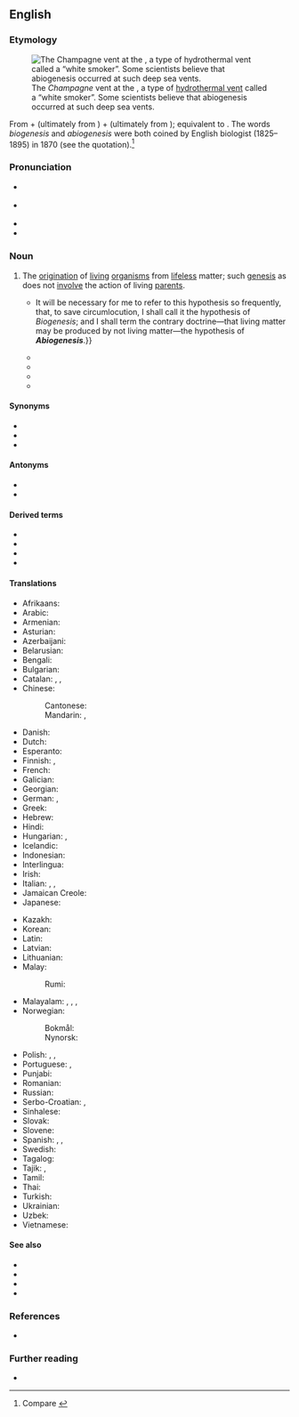 {{also|Abiogenesis|abiogénesis}}
==English==
{{was wotd|2018|June|29}}

===Etymology===
[[File:Champagne vent white smokers.jpg|thumb|The ''Champagne'' vent at the {{w|Marianas Trench Marine National Monument}}, a type of [[hydrothermal vent]] called a “white smoker”. Some scientists believe that abiogenesis occurred at such deep sea vents.]]

From {{der|en|grc|ἀ-|t=not-|pos=the [[alpha privative]]}} + {{m|grc|βῐ́ος|t=life}} (ultimately from {{der|en|ine-pro|*gʷeyh₃-|t=to live}}) + {{m|grc|γένεσις|t=origin, source; manner of birth; creation}} (ultimately from {{der|en|ine-pro|*ǵénh₁tis|t=birth; production}}); equivalent to {{af|en|a-|biogenesis}}. The words ''biogenesis'' and ''abiogenesis'' were both coined by English biologist {{w|Thomas Henry Huxley}} (1825–1895) in 1870 (see the quotation).<ref>Compare {{R:Online Etymology Dictionary}}</ref>

===Pronunciation===
* {{a|RP}} {{IPA|en|/ˌeɪbaɪəʊˈdʒɛnəsɪs/|/-ˌbaɪə-/|/-ˌbiːə-/|/-ˌbiːoʊ-/|/-nɪ-/}}
* {{a|GA}} {{IPA|en|/ˌeɪˌbaioʊˈd͡ʒɛnəsɪs/}}
* {{audio|en|LL-Q1860 (eng)-Vininn126-abiogenesis.wav|Audio (US)}}
* {{hyphenation|en|abi|o|ge|ne|sis}}
{{audio|en|EN-Abiogenesis.ogg|Audio}}

===Noun===
{{en-noun|~|abiogeneses}}

# {{lb|en|evolutionary theory}} The [[origination]] of [[living]] [[organism]]s from [[lifeless]] matter; such [[genesis]] as does not [[involve]] the action of living [[parent#Noun|parents]]. {{defdate|from 1870}}
#* {{quote-journal|en|author=[Thomas Henry Huxley]|authorlink=Thomas Huxley|title=The President’s Address|magazine=[[w:The Athenaeum (British magazine)|The Athenæum: Journal of English and Foreign Literature, Science, the Fine Arts, Music and the Drama]]|location=London|publisher=Printed by Edward J. Francis, Took's Court, {{w|Chancery Lane}}, published at the office, 20, Wellington Street, [[w:Strand, London|Strand]], W.C., by John Francis. [...]|date=17 September 1870|issue=2238|page=374|pageurl=https://books.google.com/books?id=Dk9DAQAAMAAJ&pg=PA374|columns=2–3|oclc=956082422|passage=And thus the hypothesis that living matter always arises by the agency of pre-existing living matter, took definite shape; {{...}} It will be necessary for me to refer to this hypothesis so frequently, that, to save circumlocution, I shall call it the hypothesis of ''Biogenesis''; and I shall term the contrary doctrine—that living matter may be produced by not living matter—the hypothesis of '''''Abiogenesis'''''.}}
#* {{quote-journal|en|title=Societies and Academies: Philadelphia|journal=[[w:Nature (journal)|Nature: A Weekly Illustrated Journal of Science]]|location=London; New York, N.Y.|publisher=[[w:Macmillan Publishers|Macmillan and Co.]]|date=3 October 1872|volume=VI|page=472|pageurl=https://books.google.com/books?id=bJ5FAAAAYAAJ&pg=PA467|column=2|oclc=64051812|passage=The assertion of [[w:Louis Pasteur|[Louis] Pasteur]] is justified, that the ''onus probandi'' [burden of proof] lies with abiogenesists, since there is no experience of any living form more than {{frac|1|1000}} of an inch in diameter springing to life out of inorganic matter; it is therefore vastly improbable (needing most cogent evidence to prove), that any form less than {{frac|1|1000}} of an inch in size can be made to spring into life from inorganic matter. While '''abiogenesis''' is unproved, we hold to the conclusion that vital force is not the mere outcome or resultant of any or all of the other cosmic forces.}}
#* {{quote-journal|en|author=Cyril C. Means, Jr.|journal=[[w:Congressional Record|Congressional Record: Proceedings and Debates [...]]]|location=Washington, D.C.|publisher=[[w:United States Government Publishing Office|U.S. Government Printing Office]]|year=1971|volume=117, part 23|page=30820|column=3|oclc=608021596|passage=Life ''began''. There was one '''abiogenesis''' when something happened to turn inanimate matter into animate cells. And it happened only once. There are no '''abiogeneses''' today. Human life is continuous. Human persons are discontinuous and individual.}}
#* {{quote-book|en|author=Eric Voegelin|authorlink=Eric Voegelin|author2=Ruth Hein, transl.|chapter=Race as Biological Unit|editor={{w|Klaus Vondung}}|title=Race and State: Translated from the German|series=The Collected Works of Eric Voegelin|seriesvolume=2|location=Baton Rouge, La.; London|publisher={{w|Louisiana State University Press}}|year=1997|section=part I (The Systematic Content of Race Theory)|page=45|pageurl=https://books.google.com/books?id=y5nhoISw64YC&pg=PA45|isbn=978-0-8071-1842-9|passage=According to [[w:Carl Nägeli|[Carl] Nägeli]], the highest forms have evolved from the oldest cells produced through '''abiogenesis''', and the lower forms are, depending on their position in the hierarchy, the descendants of respectively more recent '''abiogenesis'''.}}
#* {{quote-book|en|author=G. Bradley Schaefer|author2=James N. Thompson, Jr.|chapter=Genetics: Unity and Diversity|title=Medical Genetics: An Integrated Approach|location=New York, N.Y.|publisher={{w|McGraw-Hill Education}}|year=2014|page=3|pageurl=https://books.google.com/books?id=6ZXbAgAAQBAJ&pg=PA3|isbn=978-0-07-166438-7|passage=Although '''abiogenesis''', the spontaneous creation of a living system under appropriate conditions, must have occurred at the end of the prebiotic world, spontaneous generation of life no longer occurs.}}

====Synonyms====
* {{l|en|abiogeny}}
* {{l|en|biopoiesis}}
* {{l|en|origin of life}}

====Antonyms====
* {{l|en|biogenesis}}
* {{l|en|transformism}}

====Derived terms====
* {{l|en|abiogenesist}}
* {{l|en|abiogenetic}}
* {{l|en|abiogenetically}}
* {{l|en|abiogeny}}

====Translations====
{{trans-top|origination of living organisms from lifeless matter}}
* Afrikaans: {{t|af|abiogenese}}
* Arabic: {{t|ar|تولد تلقائي}}
* Armenian: {{t|hy|կյանքի ծագում}}
* Asturian: {{t|ast|abioxénesis}}
* Azerbaijani: {{t+|az|abiogenez}}
* Belarusian: {{t|be|узнікненне жыцця}}
* Bengali: {{t|bn|জীবনের উৎপত্তি}}
* Bulgarian: {{t|bg|самозараждане}}
* Catalan: {{t|ca|abiogènesi|f}}, {{t|ca|autogènesi|f}}, {{t|ca|generació espontània|f}}
* Chinese:
*: Cantonese: {{t|yue|無生源論}}
*: Mandarin: {{t|cmn|無生源說}}, {{t|cmn|无生源说|tr=wúshēngyuánshuō}}
* Danish: {{t|da|abiogenese}}
* Dutch: {{t|nl|abiogenese|f}}
* Esperanto: {{t|eo|abiogenezo}}
* Finnish: {{t+|fi|abiogeneesi}}, {{t+|fi|alkusynty}}
* French: {{t+|fr|abiogenèse|f}}
* Galician: {{t+|gl|abioxénese|f}}
* Georgian: {{t+|ka|აბიოგენეზი}}
* German: {{t+|de|Abiogenesis|f}}, {{t+|de|Abiogenese|f}}
* Greek: {{t+|el|αβιογένεση|f}}
* Hebrew: {{t|he|אביוגנזה}}
* Hindi: {{t|hi|अजीवात् जीवोत्पत्ति}}
* Hungarian: {{t+|hu|abiogenezis}}, {{t+|hu|ősnemzés}}
* Icelandic: {{t|is|uppruni lífs}}
* Indonesian: {{t+|id|abiogenesis}}
* Interlingua: {{t+|ia|abiogenese}}
* Irish: {{t|ga|aibithghineas|m}}
* Italian: {{t+|it|abiogenesi|f}}, {{t|it|archeobiosi|f}}, {{t|it|autogonia|f}}
* Jamaican Creole: {{t|jam|abaiyojenisis}}
* Japanese: {{t|ja|自然発生説|tr=しぜんはっせいせつ, shizenhasseisetsu}}
{{trans-mid}}
* Kazakh: {{t|kk|абиогенез}}
* Korean: {{t|ko|생명기원}}
* Latin: {{t|la|abiogenesis}}
* Latvian: {{t|lv|abioģenēze|f}}
* Lithuanian: {{t+|lt|abiogenezė|f}}
* Malay:
*: Rumi: {{t+|ms|abiogenesis}}
* Malayalam: {{t|ml|അജീവജീവോത്പത്തി}}, {{t|ml|അബിയോജെനിസിസ്}}, {{t|ml|അജൈവജനനം}}, {{t|ml|അജൈവജീവോൽപത്തി}}
* Norwegian:
*: Bokmål: {{t|nb|abiogenese|m}}
*: Nynorsk: {{t|nn|abiogenese|m}}
* Polish: {{t+|pl|abiogeneza|f}}, {{t|pl|samorództwo|n}}, {{t|pl|archigonia|f}}
* Portuguese: {{qualifier|Brazil}} {{t+|pt|abiogênese|f}}, {{qualifier|Portugal}} {{t+|pt|abiogénese|f}}
* Punjabi: {{t+|pa|ਉਤਭੁਜ}}
* Romanian: {{t+|ro|abiogeneză|f}}
* Russian: {{t+|ru|абиогене́з|m}}
* Serbo-Croatian: {{t|sh|abiogeneza}}, {{t|sh|абиогенеза}}
* Sinhalese: {{t|si|අජීවජ්නනය}}
* Slovak: {{t|sk|abiogenéza}}
* Slovene: {{t|sl|ábíogenéza}}
* Spanish: {{t+|es|abiogénesis|f}}, {{t|es|autogénesis|f}}, {{t|es|generación espontánea|f}}
* Swedish: {{t+|sv|abiogenes|c}}
* Tagalog: {{t|tl|singaw-buhay}}
* Tajik: {{t|tg|абиогенез}}, {{t|tg|пайдоиши ҳаёт}}
* Tamil: {{t|ta|உயிரிலிவழிப்பிறப்பு}}
* Thai: {{t|th|กำเนิดชีวิตจากสิ่งไร้ชีวิต}}
* Turkish: {{t+|tr|abiyogenez}}
* Ukrainian: {{t+|uk|абіогене́з|m}}
* Uzbek: {{t|uz|abiogenez}}
* Vietnamese: {{t|vi|sự phát sinh tự nhiên}}
{{trans-bottom}}

====See also====
* {{l|en|allopoiesis}}
* {{l|en|autopoiesis}}
* {{l|en|biopoesis}}
* {{l|en|spontaneous generation}}

===References===
<references />

* {{R:SOED|edition=5th|page=4}}

===Further reading===
* {{pedia}}